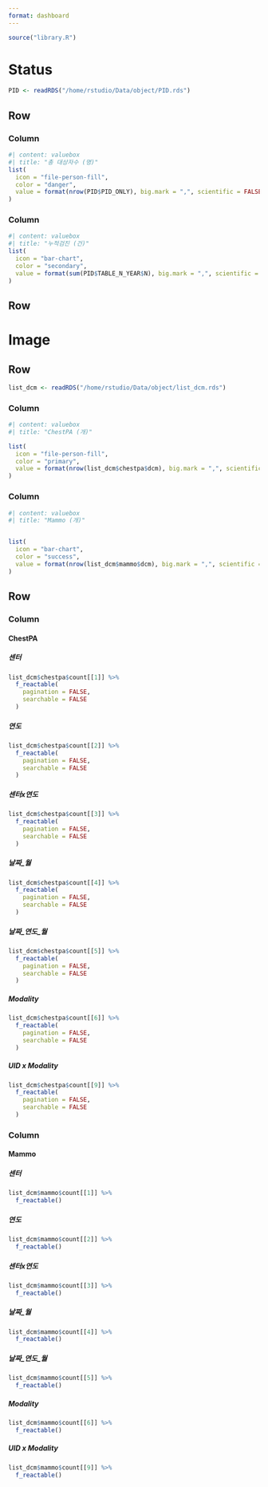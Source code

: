 ```yaml
---
format: dashboard
---
```


<script>
document.addEventListener('DOMContentLoaded', (event) => {
  document.getElementById('nav-overview').classList.add('active');
});
</script>

```r
source("library.R")
```

# Status

```r
PID <- readRDS("/home/rstudio/Data/object/PID.rds")
```

## Row {height=30%}
### Column
```r
#| content: valuebox
#| title: "총 대상자수 (명)"
list(
  icon = "file-person-fill",
  color = "danger",
  value = format(nrow(PID$PID_ONLY), big.mark = ",", scientific = FALSE)
)
```

### Column
```r
#| content: valuebox
#| title: "누적검진 (건)"
list(
  icon = "bar-chart",
  color = "secondary",
  value = format(sum(PID$TABLE_N_YEAR$N), big.mark = ",", scientific = FALSE)
)
```

## Row {height=70%}

# Image

## Row {height=30%}
```r
list_dcm <- readRDS("/home/rstudio/Data/object/list_dcm.rds")
```

### Column
```r
#| content: valuebox
#| title: "ChestPA (개)"

list(
  icon = "file-person-fill",
  color = "primary",
  value = format(nrow(list_dcm$chestpa$dcm), big.mark = ",", scientific = FALSE)
)
```

### Column
```r
#| content: valuebox
#| title: "Mammo (개)"


list(
  icon = "bar-chart",
  color = "success",
  value = format(nrow(list_dcm$mammo$dcm), big.mark = ",", scientific = FALSE)
)
```



## Row {height=70%}

### Column

::: {.panel-tabset}

#### ChestPA

::: {.panel-tabset}

##### 센터
```r
list_dcm$chestpa$count[[1]] %>%
  f_reactable(
    pagination = FALSE,
    searchable = FALSE
  )
```

##### 연도

```r
list_dcm$chestpa$count[[2]] %>%
  f_reactable(
    pagination = FALSE,
    searchable = FALSE
  )
```

##### 센터x연도
```r
list_dcm$chestpa$count[[3]] %>%
  f_reactable(
    pagination = FALSE,
    searchable = FALSE
  )
```

##### 날짜_월
```r
list_dcm$chestpa$count[[4]] %>%
  f_reactable(
    pagination = FALSE,
    searchable = FALSE
  )
```

##### 날짜_연도_월

```r
list_dcm$chestpa$count[[5]] %>%
  f_reactable(
    pagination = FALSE,
    searchable = FALSE
  )
```

##### Modality

```r
list_dcm$chestpa$count[[6]] %>%
  f_reactable(
    pagination = FALSE,
    searchable = FALSE
  )
```

##### UID x Modality

```r
list_dcm$chestpa$count[[9]] %>%
  f_reactable(
    pagination = FALSE,
    searchable = FALSE
  )
```


:::

:::

### Column

::: {.panel-tabset}

#### Mammo

::: {.panel-tabset}

##### 센터
```r
list_dcm$mammo$count[[1]] %>%
  f_reactable()
```

##### 연도

```r
list_dcm$mammo$count[[2]] %>%
  f_reactable()
```

##### 센터x연도
```r
list_dcm$mammo$count[[3]] %>%
  f_reactable()
```

##### 날짜_월
```r
list_dcm$mammo$count[[4]] %>%
  f_reactable()
```

##### 날짜_연도_월

```r
list_dcm$mammo$count[[5]] %>%
  f_reactable()
```

##### Modality

```r
list_dcm$mammo$count[[6]] %>%
  f_reactable()
```

##### UID x Modality

```r
list_dcm$mammo$count[[9]] %>%
  f_reactable()
```

:::

:::